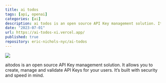 ```yaml
---
title: ai todos
tags: [api, openai]
categories: [ai]
description: ai todos is an open source API Key management solution. It allows you to create, manage and validate API Keys for your users. It’s built with security and speed in mind.
date: "2023-07-01"
url: https://ai-todos-xi.vercel.app/
published: true
repository: eric-nichols-nyc/ai-todos
---
```



![](/images/aitodos.png)

aitodos is an open source API Key management solution. It allows you to create, manage and validate API Keys for your users. It’s built with security and speed in mind.
